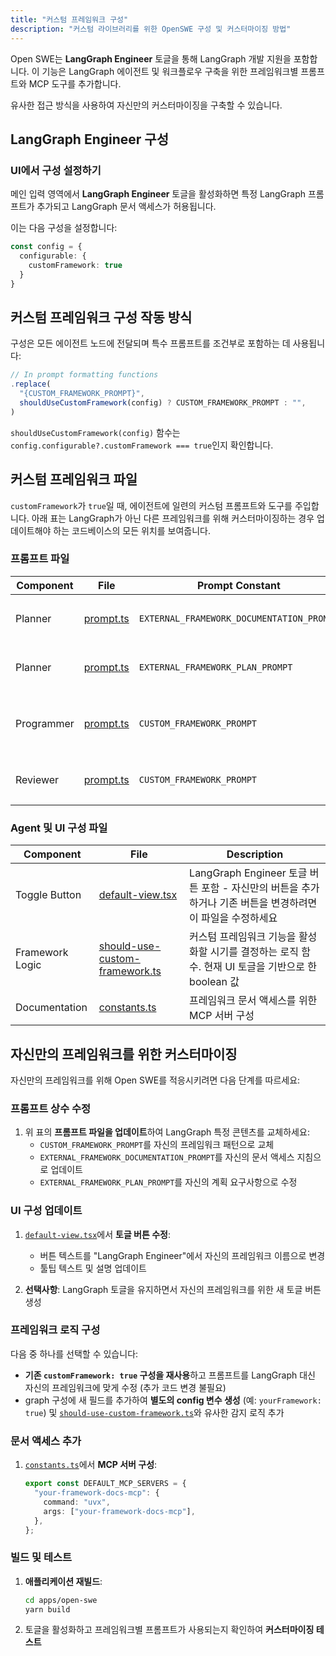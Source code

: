 ```yaml
---
title: "커스텀 프레임워크 구성"
description: "커스텀 라이브러리를 위한 OpenSWE 구성 및 커스터마이징 방법"
---
```


Open SWE는 **LangGraph Engineer** 토글을 통해 LangGraph 개발 지원을 포함합니다. 이 기능은 LangGraph 에이전트 및 워크플로우 구축을 위한 프레임워크별 프롬프트와 MCP 도구를 추가합니다.

유사한 접근 방식을 사용하여 자신만의 커스터마이징을 구축할 수 있습니다.

## LangGraph Engineer 구성

### UI에서 구성 설정하기

메인 입력 영역에서 **LangGraph Engineer** 토글을 활성화하면 특정 LangGraph 프롬프트가 추가되고 LangGraph 문서 액세스가 허용됩니다.

이는 다음 구성을 설정합니다:

```typescript
const config = {
  configurable: {
    customFramework: true
  }
}
```

## 커스텀 프레임워크 구성 작동 방식

구성은 모든 에이전트 노드에 전달되며 특수 프롬프트를 조건부로 포함하는 데 사용됩니다:

```typescript
// In prompt formatting functions
.replace(
  "{CUSTOM_FRAMEWORK_PROMPT}",
  shouldUseCustomFramework(config) ? CUSTOM_FRAMEWORK_PROMPT : "",
)
```

`shouldUseCustomFramework(config)` 함수는 `config.configurable?.customFramework === true`인지 확인합니다.

## 커스텀 프레임워크 파일

`customFramework`가 `true`일 때, 에이전트에 일련의 커스텀 프롬프트와 도구를 주입합니다. 아래 표는 LangGraph가 아닌 다른 프레임워크를 위해 커스터마이징하는 경우 업데이트해야 하는 코드베이스의 모든 위치를 보여줍니다.

### 프롬프트 파일

| Component | File | Prompt Constant | Description |
|-----------|------|-----------------|-------------|
| Planner | [prompt.ts](https://github.com/langchain-ai/open-swe/tree/main/apps/open-swe/src/graphs/planner/nodes/generate-message/prompt.ts) | `EXTERNAL_FRAMEWORK_DOCUMENTATION_PROMPT` | 프레임워크 문서 액세스 지침 추가 |
| Planner | [prompt.ts](https://github.com/langchain-ai/open-swe/tree/main/apps/open-swe/src/graphs/planner/nodes/generate-message/prompt.ts) | `EXTERNAL_FRAMEWORK_PLAN_PROMPT` | 프레임워크별 계획 요구사항 제공 |
| Programmer | [prompt.ts](https://github.com/langchain-ai/open-swe/tree/main/apps/open-swe/src/graphs/programmer/nodes/generate-message/prompt.ts) | `CUSTOM_FRAMEWORK_PROMPT` | 포괄적인 프레임워크 구현 패턴 및 모범 사례 |
| Reviewer | [prompt.ts](https://github.com/langchain-ai/open-swe/tree/main/apps/open-swe/src/graphs/reviewer/nodes/generate-review-actions/prompt.ts) | `CUSTOM_FRAMEWORK_PROMPT` | 프레임워크 검증 및 테스트 요구사항 |

### Agent 및 UI 구성 파일

| Component | File | Description |
|-----------|------|-------------|
| Toggle Button | [default-view.tsx](https://github.com/langchain-ai/open-swe/tree/main/apps/web/src/components/v2/default-view.tsx) | LangGraph Engineer 토글 버튼 포함 - 자신만의 버튼을 추가하거나 기존 버튼을 변경하려면 이 파일을 수정하세요 |
| Framework Logic | [should-use-custom-framework.ts](https://github.com/langchain-ai/open-swe/tree/main/apps/open-swe/src/utils/should-use-custom-framework.ts) | 커스텀 프레임워크 기능을 활성화할 시기를 결정하는 로직 함수. 현재 UI 토글을 기반으로 한 boolean 값 |
| Documentation | [constants.ts](https://github.com/langchain-ai/open-swe/tree/main/packages/shared/src/constants.ts) | 프레임워크 문서 액세스를 위한 MCP 서버 구성 |


## 자신만의 프레임워크를 위한 커스터마이징

자신만의 프레임워크를 위해 Open SWE를 적응시키려면 다음 단계를 따르세요:

### 프롬프트 상수 수정

1. 위 표의 **프롬프트 파일을 업데이트**하여 LangGraph 특정 콘텐츠를 교체하세요:
   - `CUSTOM_FRAMEWORK_PROMPT`를 자신의 프레임워크 패턴으로 교체
   - `EXTERNAL_FRAMEWORK_DOCUMENTATION_PROMPT`를 자신의 문서 액세스 지침으로 업데이트
   - `EXTERNAL_FRAMEWORK_PLAN_PROMPT`를 자신의 계획 요구사항으로 수정

### UI 구성 업데이트

1. [`default-view.tsx`](https://github.com/langchain-ai/open-swe/tree/main/apps/web/src/components/v2/default-view.tsx)에서 **토글 버튼 수정**:
   - 버튼 텍스트를 "LangGraph Engineer"에서 자신의 프레임워크 이름으로 변경
   - 툴팁 텍스트 및 설명 업데이트

2. **선택사항**: LangGraph 토글을 유지하면서 자신의 프레임워크를 위한 새 토글 버튼 생성

### 프레임워크 로직 구성

다음 중 하나를 선택할 수 있습니다:

- **기존 `customFramework: true` 구성을 재사용**하고 프롬프트를 LangGraph 대신 자신의 프레임워크에 맞게 수정 (추가 코드 변경 불필요)
- graph 구성에 새 필드를 추가하여 **별도의 config 변수 생성** (예: `yourFramework: true`) 및 [`should-use-custom-framework.ts`](https://github.com/langchain-ai/open-swe/tree/main/apps/open-swe/src/utils/should-use-custom-framework.ts)와 유사한 감지 로직 추가

### 문서 액세스 추가

1. [`constants.ts`](https://github.com/langchain-ai/open-swe/tree/main/packages/shared/src/constants.ts)에서 **MCP 서버 구성**:
   ```typescript
   export const DEFAULT_MCP_SERVERS = {
     "your-framework-docs-mcp": {
       command: "uvx",
       args: ["your-framework-docs-mcp"],
     },
   };
   ```

### 빌드 및 테스트

1. **애플리케이션 재빌드**:
   ```bash
   cd apps/open-swe
   yarn build
   ```

2. 토글을 활성화하고 프레임워크별 프롬프트가 사용되는지 확인하여 **커스터마이징 테스트**